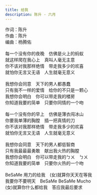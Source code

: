```yaml
---
title: 给我
description: 陈升 - 六月
---
```


作词：陈升<br />作曲：陈升<br />编曲：杨腾佑<br /><br />每一个没有你的夜晚　仿佛是火上的蚂蚁<br />就这样爬在我心上　真叫人毫无主意<br />你不该对我那样绝情　带走我多少的欢喜<br />就怕你无言又无语　人生就毫无意义<br /><br />我想你会同意　天下的男人都愚蠢<br />只有我不一样的爱情　给你的不只是一颗心<br />我想你会明白　你可以带走我的楼房<br />你知道我要的简单　只要你同情的一个吻<br /><br />每一个没有你的早上　仿佛是薄衣闯冰山<br />你要我单薄的胸膛　插一把真情的刀<br />你不该对我那样绝情　带走我多少的欢喜<br />就怕你无言又无语　人生就毫无意义<br /><br />我想你会同意　天下的男人都低智商<br />只有我最最最勇敢　献出我火热的胸膛<br />我想你会明白　你可以带走我的ㄅㄨ　ㄅㄨ<br />你知道我要的简单　只要你火热的一个吻<br /><br />BeSaMe 用力的给我　(女)就算你天天在等我<br />我要你不要明天　BeSaMe BeSaMe Mucho<br />(女)就算你什么都给我　答应我最后要求